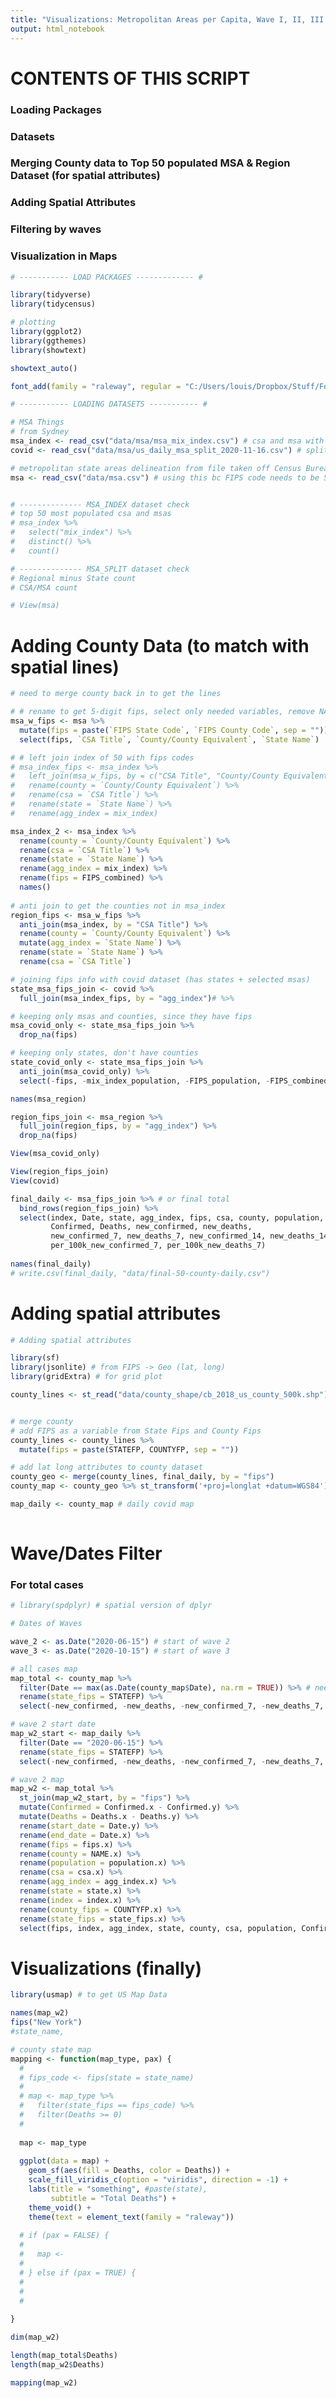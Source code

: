 ```yaml
---
title: "Visualizations: Metropolitan Areas per Capita, Wave I, II, III (Deaths)"
output: html_notebook 
---
```


# CONTENTS OF THIS SCRIPT   
  
### Loading Packages 
### Datasets 
### Merging County data to Top 50 populated MSA & Region Dataset (for spatial attributes)
### Adding Spatial Attributes 
### Filtering by waves
### Visualization in Maps


```r
# ----------- LOAD PACKAGES ------------- # 

library(tidyverse)
library(tidycensus)

# plotting 
library(ggplot2)
library(ggthemes)
library(showtext)

showtext_auto()

font_add(family = "raleway", regular = "C:/Users/louis/Dropbox/Stuff/Fonts/Raleway-Regular.ttf")


```


```r

# ----------- LOADING DATASETS ----------- # 

# MSA Things
# from Sydney
msa_index <- read_csv("data/msa/msa_mix_index.csv") # csa and msa with population 
covid <- read_csv("data/msa/us_daily_msa_split_2020-11-16.csv") # split 

# metropolitan state areas delineation from file taken off Census Bureau
msa <- read_csv("data/msa.csv") # using this bc FIPS code needs to be 5 digits


# -------------- MSA_INDEX dataset check
# top 50 most populated csa and msas
# msa_index %>% 
#   select("mix_index") %>% 
#   distinct() %>% 
#   count()

# -------------- MSA_SPLIT dataset check
# Regional minus State count 
# CSA/MSA count 

# View(msa)
```

# Adding County Data (to match with spatial lines)

```r

# need to merge county back in to get the lines 

# # rename to get 5-digit fips, select only needed variables, remove NAs
msa_w_fips <- msa %>%
  mutate(fips = paste(`FIPS State Code`, `FIPS County Code`, sep = "")) %>% #
  select(fips, `CSA Title`, `County/County Equivalent`, `State Name`) 

# # left join index of 50 with fips codes
# msa_index_fips <- msa_index %>% 
#   left_join(msa_w_fips, by = c("CSA Title", "County/County Equivalent", "State Name")) %>% 
#   rename(county = `County/County Equivalent`) %>% 
#   rename(csa = `CSA Title`) %>%
#   rename(state = `State Name`) %>%
#   rename(agg_index = mix_index)

msa_index_2 <- msa_index %>% 
  rename(county = `County/County Equivalent`) %>% 
  rename(csa = `CSA Title`) %>%
  rename(state = `State Name`) %>%
  rename(agg_index = mix_index) %>% 
  rename(fips = FIPS_combined) %>% 
  names()
  
# anti join to get the counties not in msa_index 
region_fips <- msa_w_fips %>% 
  anti_join(msa_index, by = "CSA Title") %>% 
  rename(county = `County/County Equivalent`) %>%
  mutate(agg_index = `State Name`) %>%
  rename(state = `State Name`) %>%
  rename(csa = `CSA Title`) 

# joining fips info with covid dataset (has states + selected msas)
state_msa_fips_join <- covid %>% 
  full_join(msa_index_fips, by = "agg_index")# %>% 

# keeping only msas and counties, since they have fips
msa_covid_only <- state_msa_fips_join %>%
  drop_na(fips)

# keeping only states, don't have counties
state_covid_only <- state_msa_fips_join %>% 
  anti_join(msa_covid_only) %>% 
  select(-fips, -mix_index_population, -FIPS_population, -FIPS_combined, -`Central/Outlying County`, -state, -county, -csa, -`Metropolitan Division Title`)

names(msa_region)

region_fips_join <- msa_region %>% 
  full_join(region_fips, by = "agg_index") %>%
  drop_na(fips)

View(msa_covid_only)

View(region_fips_join)
View(covid)

final_daily <- msa_fips_join %>% # or final total 
  bind_rows(region_fips_join) %>% 
  select(index, Date, state, agg_index, fips, csa, county, population, 
         Confirmed, Deaths, new_confirmed, new_deaths, 
         new_confirmed_7, new_deaths_7, new_confirmed_14, new_deaths_14,
         per_100k_new_confirmed_7, per_100k_new_deaths_7)
         
names(final_daily)
# write.csv(final_daily, "data/final-50-county-daily.csv")

```
  
    
# Adding spatial attributes  
  
```r

# Adding spatial attributes

library(sf)
library(jsonlite) # from FIPS -> Geo (lat, long)
library(gridExtra) # for grid plot

county_lines <- st_read("data/county_shape/cb_2018_us_county_500k.shp")


# merge county 
# add FIPS as a variable from State Fips and County Fips
county_lines <- county_lines %>% 
  mutate(fips = paste(STATEFP, COUNTYFP, sep = ""))

# add lat long attributes to county dataset          
county_geo <- merge(county_lines, final_daily, by = "fips")
county_map <- county_geo %>% st_transform('+proj=longlat +datum=WGS84') 

map_daily <- county_map # daily covid map
  
```

  
# Wave/Dates Filter  
### For total cases   

```r
# library(spdplyr) # spatial version of dplyr 

# Dates of Waves 

wave_2 <- as.Date("2020-06-15") # start of wave 2
wave_3 <- as.Date("2020-10-15") # start of wave 3

# all cases map 
map_total <- county_map %>% 
  filter(Date == max(as.Date(county_map$Date), na.rm = TRUE)) %>% # need to remove NA
  rename(state_fips = STATEFP) %>%
  select(-new_confirmed, -new_deaths, -new_confirmed_7, -new_deaths_7, -new_confirmed_14, -new_deaths_14, -per_100k_new_confirmed_7, -per_100k_new_deaths_7, -COUNTYNS, -AFFGEOID, -GEOID, -county) 

# wave 2 start date 
map_w2_start <- map_daily %>%
  filter(Date == "2020-06-15") %>% 
  rename(state_fips = STATEFP) %>%
  select(-new_confirmed, -new_deaths, -new_confirmed_7, -new_deaths_7, -new_confirmed_14, -new_deaths_14, -per_100k_new_confirmed_7, -per_100k_new_deaths_7, -COUNTYNS, -AFFGEOID, -GEOID, -county)

# wave 2 map 
map_w2 <- map_total %>% 
  st_join(map_w2_start, by = "fips") %>% 
  mutate(Confirmed = Confirmed.x - Confirmed.y) %>% 
  mutate(Deaths = Deaths.x - Deaths.y) %>% 
  rename(start_date = Date.y) %>% 
  rename(end_date = Date.x) %>% 
  rename(fips = fips.x) %>% 
  rename(county = NAME.x) %>% 
  rename(population = population.x) %>% 
  rename(csa = csa.x) %>% 
  rename(agg_index = agg_index.x) %>% 
  rename(state = state.x) %>%
  rename(index = index.x) %>%
  rename(county_fips = COUNTYFP.x) %>%
  rename(state_fips = state_fips.x) %>%
  select(fips, index, agg_index, state, county, csa, population, Confirmed, Deaths, start_date, end_date, state_fips, county_fips, geometry, LSAD.x, ALAND.x, AWATER.x)


```


# Visualizations (finally)  
  
```r
library(usmap) # to get US Map Data

names(map_w2)
fips("New York")
#state_name, 

# county state map 
mapping <- function(map_type, pax) {
  # 
  # fips_code <- fips(state = state_name) 
  # 
  # map <- map_type %>% 
  #   filter(state_fips == fips_code) %>% 
  #   filter(Deaths >= 0)
  # 
  
  map <- map_type 
  
  ggplot(data = map) +
    geom_sf(aes(fill = Deaths, color = Deaths)) + 
    scale_fill_viridis_c(option = "viridis", direction = -1) + 
    labs(title = "something", #paste(state),
         subtitle = "Total Deaths") +
    theme_void() + 
    theme(text = element_text(family = "raleway"))  
  
  # if (pax = FALSE) {
  #   
  #   map <- 
  #   
  # } else if (pax = TRUE) {
  #   
  #   
  #   
    
}

dim(map_w2)

length(map_total$Deaths)
length(map_w2$Deaths)

mapping(map_w2)


```

